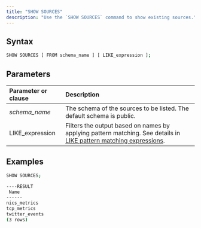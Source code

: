 ```yaml
---
title: "SHOW SOURCES"
description: "Use the `SHOW SOURCES` command to show existing sources."
---
```


## Syntax

```bash
SHOW SOURCES [ FROM schema_name ] [ LIKE_expression ];
```

## Parameters

| Parameter or clause | Description                                                                                                                                                                               |
| :------------------ | :---------------------------------------------------------------------------------------------------------------------------------------------------------------------------------------- |
| _schema\_name_      | The schema of the sources to be listed. The default schema is public.                                                                                                                     |
| LIKE\_expression    | Filters the output based on names by applying pattern matching. See details in [LIKE pattern matching expressions](/sql/functions/string#like-pattern-matching-expressions). |

## Examples

```bash
SHOW SOURCES;

----RESULT
 Name
------
nics_metrics
tcp_metrics
twitter_events
(3 rows)
```
